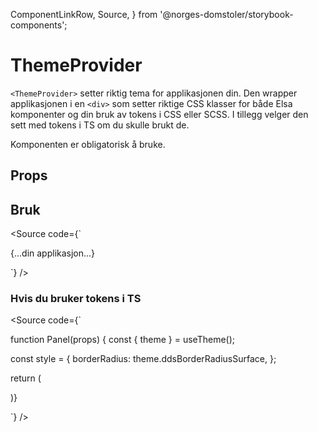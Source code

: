   ComponentLinkRow,
  Source,
} from '@norges-domstoler/storybook-components';

<Meta of={ThemeProviderStories} />

# ThemeProvider

<ComponentLinkRow
  docsHref="https://design.domstol.no/987b33f71/p/89ccf1-themeprovider"
  githubHref="https://github.com/domstolene/designsystem/tree/main/packages/components/src/components/ThemeProvider"
  storybookHref="https://domstolene.github.io/designsystem/?path=/story/dds-components-components-themeprovider--default"
  withBottomSpacing
/>

`<ThemeProvider>` setter riktig tema for applikasjonen din. Den wrapper applikasjonen i en `<div>` som setter riktige CSS klasser for både Elsa komponenter og din bruk av tokens i CSS eller SCSS.
I tillegg velger den sett med tokens i TS om du skulle brukt de.

Komponenten er obligatorisk å bruke.

## Props

<Canvas of={ThemeProviderStories.Preview} sourceState="shown" />
<Controls of={ThemeProviderStories.Preview} />

## Bruk

<Source code={`

<ThemeProvider>
    {...din applikasjon...}
</ThemeProvider>

`} />

### Hvis du bruker tokens i TS

<Source code={`

<ThemeProvider>
  <Panel />
</ThemeProvider>

function Panel(props) {
const { theme } = useTheme();

const style = {
borderRadius: theme.ddsBorderRadiusSurface,
};

return (

<div style={style} {...props} />
)}

`} />
